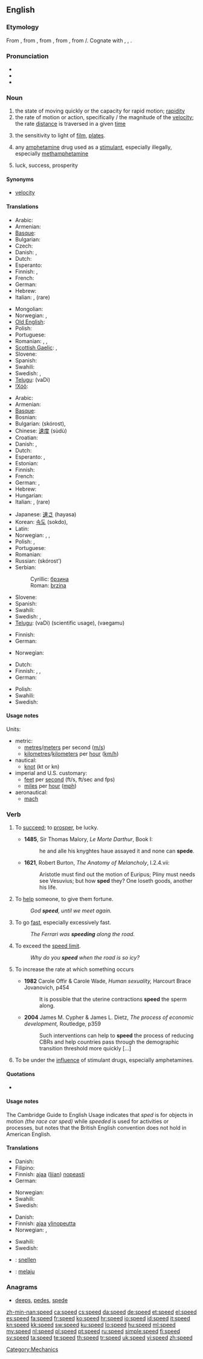 {{wikipedia|dab=speed (disambiguation)|speed}}
==English==

===Etymology===
From {{etyl|enm}} {{term|spede||prosperity, good luck, quickness, success|lang=enm}}, from {{etyl|ang}} {{term|sped|spēd|luck, prosperity, success|lang=ang}}, from {{proto|Germanic|spōdiz|prosperity, success|lang=en}}, from {{proto|Germanic|spōanan|to prosper, succeed, be happy|lang=en}}, from {{proto|Indo-European|spē-|lang=en}}/{{proto|Indo-European|spʰē-|to prosper, turn out well|title=|lang=en}}.  Cognate with {{etyl|nl|-}} {{term|spoed||speed|lang=nl}}, {{etyl|de|-}} {{term|sputen||to speed|lang=de}}, {{etyl|ang|-}} {{term|spowan|spōwan|to be successful, succeed|lang=ang}}.

===Pronunciation===
* {{IPA|/spiːd/}}
* {{audio|en-us-speed.ogg|Audio (US)}}
* {{rhymes|iːd}}

===Noun===
{{en-noun}}

# the state of moving quickly or the capacity for rapid motion; [[rapidity]]
# the rate of motion or action, specifically {{mathematics}}/{{physics}} the magnitude of the [[velocity]]; the rate [[distance]] is traversed in a given [[time]]
# {{photography}} the sensitivity to light of [[film]], [[plates]].  <!--, etc.; [[shutter speed]] -->
# {{slang}} any [[amphetamine]] drug used as a [[stimulant]], especially illegally, especially [[methamphetamine]]
# {{archaic}} luck, success, prosperity

====Synonyms====
* [[velocity]]

====Translations====
{{trans-top|rapidity}}
* Arabic: {{t-|ar|سرعة|f|tr=sara'a}}
* Armenian: {{t-|hy|արագություն|tr=aragut’yun}}
* [[Basque]]: {{t|eu|abaila}}
* Bulgarian: {{t+|bg|бързина|f|tr=bărzinà}}
* Czech: {{t-|cs|rychlost|f}}
* Danish: {{t|da|hastighed}}, {{t|da|hurtighed}}
* Dutch: {{t+|nl|snelheid|f}}
* Esperanto: {{t-|eo|rapideco|xs=Esperanto}}
* Finnish: {{t+|fi|nopeus}}, {{t+|fi|vauhti}}
* French: {{t+|fr|vitesse|f}}
* German: {{t+|de|Schnelligkeit|f}}
* Hebrew: {{t-|he|מהירות|f}}
* Italian: {{t|it|velocità}} {{f}}, {{t|it|celerità}} {{f}} (rare)
{{trans-mid}}
* Mongolian: {{t|mn|хурд|tr=khurd|sc=Cyrl}}
* Norwegian: {{t+|no|fart|m+f}}, {{t+|no|hastighet|m+f}}
* [[Old English]]: {{t-|ang|ofost|f|xs=Old English}}
* Polish: {{t+|pl|szybkość|f}}
* Portuguese: {{t+|pt|velocidade|f}}
* Romanian: {{t-|ro|viteză|f}}, {{t|ro|rapiditate|f}}, {{t|ro|iuțeală|f}}
* [[Scottish Gaelic]]: {{t-|gd|cabhag|f|xs=Scottish Gaelic}},  {{t-|gd|deann|f|xs=Scottish Gaelic}}
* Slovene: {{t+|sl|hitrost|f}}
* Spanish: {{t+|es|rapidez|f}}
* Swahili: {{t+|sw|kasi|xs=Swahili}}
* Swedish: {{t+|sv|fart|c}}, {{t+|sv|hastighet|c}}
* [[Telugu]]: {{t|te|వడి}} (vaDi)
* [[!Xóõ]]: {{t|nmn|ʻǁna̰ã}}
{{trans-bottom}}

{{trans-top|rate of motion}}
* Arabic: {{Arab|[[سرعة]]}} {{unicode|(súrʕa)}} {{f}}
* Armenian: {{t-|hy|արագություն|tr=aragut’yun}}
* [[Basque]]: {{t|eu|abiadura}}
* Bosnian: {{t-|bs|brzina|f}}
* Bulgarian: {{t|bg|скорост}} (skórost), {{f}}
* Chinese: [[速度]] (sùdù)
* Croatian: {{t+|hr|brzina|f}}
* Danish: {{t|da|hastighed}}, {{t|da|fart}}
* Dutch: {{t+|nl|snelheid|f}}
* Esperanto: {{t-|eo|rapideco|xs=Esperanto}}, {{t|eo|rapido}}
* Estonian: {{t|ee|kiirus}}
* Finnish: {{t+|fi|vauhti}}
* French: {{t+|fr|vitesse|f}}
* German: {{t+|de|Geschwindigkeit|f}}, {{t+|de|Schnelligkeit|f}}
* Hebrew: {{t-|he|מהירות|f}}
* Hungarian: {{t+|hu|sebesség}}
* Italian: {{t|it|velocità}} {{f}}, {{t|it|celerità}} {{f}} (rare)
{{trans-mid}}
* Japanese: [[速さ]] (hayasa)
* Korean: [[속도]] (sokdo), {{t|ko|빠르기|tr=bba-reu-gi|sc=Hang}}
* Latin: {{t|la|celeritas}}
* Norwegian: {{t+|no|hastighet|m+f}}, {{t+|no|fart|m+f}}, {{t+|no|hurtighet|m+f}}
* Polish: {{t+|pl|szybkość|f}}, {{t+|pl|prędkość|f}}
* Portuguese: {{t+|pt|velocidade|f}}
* Romanian: {{t-|ro|viteză|f}}
* Russian: {{t|bg|скорость}} (skórost’) {{f}}
* Serbian:
*: Cyrillic: [[брзина#Serbian|брзина]] {{f}}
*: Roman: [[brzina#Serbian|brzina]]   {{f}}
* Slovene: {{t+|sl|hitrost|f}}
* Spanish: {{t+|es|velocidad|f}}
* Swahili: {{t+|sw|kasi|xs=Swahili}}
* Swedish: {{t+|sv|hastighet|c}}, {{t+|sv|fart|c}}
* [[Telugu]]: {{t|tel|వడి}} (vaDi) (scientific usage), {{t|tel|వేగము}} (vaegamu)
{{trans-bottom}}

{{trans-top|photographic speed}}
* Finnish: {{t|fi|valoherkkyys}}
* German: {{t|de|Filmempfindlichkeit}} {{f}}
{{trans-mid}}
* Norwegian: {{t+|no|hastighet|m+f}}
{{trans-bottom}}

{{trans-top|slang: methamphetamine}}
* Dutch: {{t+|nl|speed}}
* Finnish: {{t+|fi|vauhti}}, {{t+|fi|piri}}, {{t+|fi|spiidi}}
* German: {{t-|de|Speed|n}}
{{trans-mid}}
* Polish: {{qualifier|slang}} {{t|pl|spid|m}}
* Swahili: {{t+|sw|kasi|xs=Swahili}}
* Swedish: {{t+|sv|tjack|c}}
{{trans-bottom}}

{{trans-see|[[luck]], [[success]], [[prosperity]]}}

====Usage notes====
Units:
* metric:
** [[metre]]s/[[meter]]s per second ([[m/s]])
** [[kilometre]]s/[[kilometer]]s per [[hour]] ([[km/h]])
* nautical:
** [[knot]] (kt or kn)
* imperial and U.S. customary:
** [[foot|feet]] per [[second]] (ft/s, ft/sec and fps)
** [[mile]]s per [[hour]] ([[mph]])
* aeronautical:
** [[mach]]

===Verb===
{{en-verb|speeds|speeding|'''[[sped]]''' ''(especially US)'' or''' [[speeded]]''' ''(mostly UK)''}}

# {{intransitive|archaic}} To [[succeed]]; to [[prosper]], be lucky.
#* '''1485''', Sir Thomas Malory, ''Le Morte Darthur'', Book I:
#*: he and alle his knyghtes haue assayed it and none can '''spede'''.
#* '''1621''', Robert Burton, ''The Anatomy of Melancholy'', I.2.4.vii:
#*: Aristotle must find out the motion of Euripus; Pliny must needs see Vesuvius; but how '''sped''' they? One loseth goods, another his life.
# {{transitive|archaic}} To [[help]] someone, to give them fortune.
#: ''God '''speed''', until we meet again.''
# {{intransitive}} To go [[fast]], especially excessively fast.
#: ''The Ferrari was '''speeding''' along the road.''
# {{intransitive}} To exceed the [[speed limit]].
#: ''Why do you '''speed''' when the road is so icy?''
# {{transitive}} To increase the rate at which something occurs
#* '''1982''' Carole Offir & Carole Wade, ''Human sexuality,'' Harcourt Brace Jovanovich, p454
#*: It is possible that the uterine contractions '''speed''' the sperm along.
#* '''2004''' James M. Cypher & James L. Dietz, ''The process of economic development,'' Routledge, p359
#*: Such interventions can help to '''speed''' the process of reducing CBRs and help countries pass through the demographic transition threshold more quickly [...]
# {{intransitive|slang}} To be under the [[influence]] of stimulant drugs, especially amphetamines.

====Quotations====
* {{seeCites}}

====Usage notes====
The Cambridge Guide to English Usage indicates that ''sped'' is for objects in motion ''(the race car sped)'' while ''speeded'' is used for activities or processes, but notes that the British English convention does not hold in American English.  <!--Sped is the only correct form in American English, but additional references are still needed for that...rfv?  Also, should ''speeded'' be only listed as a related term to [[sped]] but not linked here at all?-->

====Translations====
{{trans-top|to go fast}}
* Danish: {{t|da|køre hurtigt}}
* Filipino: {{tø|fil|mabilis}}
* Finnish: [[ajaa]] ([[liian]]) [[nopea|nopeasti]]
* German: {{t+|de|rasen}}
{{trans-mid}}
* Norwegian: {{t|no|råkjøre}}
* Swahili: {{t+|sw|kasi|xs=Swahili}}
* Swedish: {{t|sv|köra fort}}
{{trans-bottom}}

{{trans-top|to exceed speed limit}}
* Danish: {{t|da|køre for hurtigt}}
* Finnish: [[ajaa]] [[ylinopeus|ylinopeutta]]
* Norwegian: {{t|no|råkjøre}}, {{t|no|kjøre over fartsgrensen}}
{{trans-mid}}
* Swahili: {{t+|sw|kasi|xs=Swahili}}
* Swedish: {{t|sv|köra för fort}}
{{trans-bottom}}

{{checktrans-top}}
<!--added {{ttbc}}s here.-->
* {{ttbc|nl}}: [[snellen]]
{{trans-mid}}
* {{ttbc|id}}: [[laju|melaju]]
{{trans-bottom}}

===Anagrams===
* [[deeps#English|deeps]], [[pedes#English|pedes]], [[spede#English|spede]]

[[zh-min-nan:speed]]
[[ca:speed]]
[[cs:speed]]
[[da:speed]]
[[de:speed]]
[[et:speed]]
[[el:speed]]
[[es:speed]]
[[fa:speed]]
[[fr:speed]]
[[ko:speed]]
[[hr:speed]]
[[io:speed]]
[[id:speed]]
[[it:speed]]
[[kn:speed]]
[[kk:speed]]
[[sw:speed]]
[[ku:speed]]
[[lo:speed]]
[[hu:speed]]
[[ml:speed]]
[[my:speed]]
[[nl:speed]]
[[pl:speed]]
[[pt:speed]]
[[ru:speed]]
[[simple:speed]]
[[fi:speed]]
[[sv:speed]]
[[ta:speed]]
[[te:speed]]
[[th:speed]]
[[tr:speed]]
[[uk:speed]]
[[vi:speed]]
[[zh:speed]]
[[Category:Mechanics]]